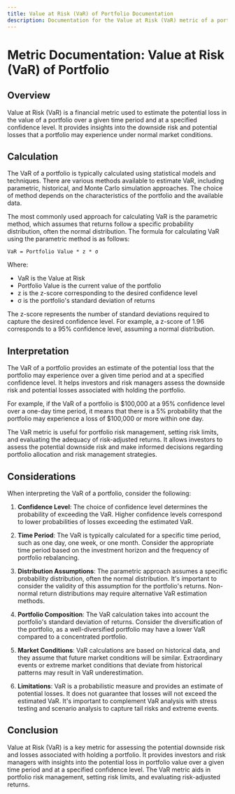 ```yaml
---
title: Value at Risk (VaR) of Portfolio Documentation
description: Documentation for the Value at Risk (VaR) metric of a portfolio in finance.
---
```


# Metric Documentation: Value at Risk (VaR) of Portfolio

## Overview

Value at Risk (VaR) is a financial metric used to estimate the potential loss in the value of a portfolio over a given time period and at a specified confidence level. It provides insights into the downside risk and potential losses that a portfolio may experience under normal market conditions.

## Calculation

The VaR of a portfolio is typically calculated using statistical models and techniques. There are various methods available to estimate VaR, including parametric, historical, and Monte Carlo simulation approaches. The choice of method depends on the characteristics of the portfolio and the available data.

The most commonly used approach for calculating VaR is the parametric method, which assumes that returns follow a specific probability distribution, often the normal distribution. The formula for calculating VaR using the parametric method is as follows:

```plaintext title="Formula"
VaR = Portfolio Value * z * σ
```

Where:
- VaR is the Value at Risk
- Portfolio Value is the current value of the portfolio
- z is the z-score corresponding to the desired confidence level
- σ is the portfolio's standard deviation of returns

The z-score represents the number of standard deviations required to capture the desired confidence level. For example, a z-score of 1.96 corresponds to a 95% confidence level, assuming a normal distribution.

## Interpretation

The VaR of a portfolio provides an estimate of the potential loss that the portfolio may experience over a given time period and at a specified confidence level. It helps investors and risk managers assess the downside risk and potential losses associated with holding the portfolio.

For example, if the VaR of a portfolio is $100,000 at a 95% confidence level over a one-day time period, it means that there is a 5% probability that the portfolio may experience a loss of $100,000 or more within one day.

The VaR metric is useful for portfolio risk management, setting risk limits, and evaluating the adequacy of risk-adjusted returns. It allows investors to assess the potential downside risk and make informed decisions regarding portfolio allocation and risk management strategies.

## Considerations

When interpreting the VaR of a portfolio, consider the following:

1. **Confidence Level**: The choice of confidence level determines the probability of exceeding the VaR. Higher confidence levels correspond to lower probabilities of losses exceeding the estimated VaR.

2. **Time Period**: The VaR is typically calculated for a specific time period, such as one day, one week, or one month. Consider the appropriate time period based on the investment horizon and the frequency of portfolio rebalancing.

3. **Distribution Assumptions**: The parametric approach assumes a specific probability distribution, often the normal distribution. It's important to consider the validity of this assumption for the portfolio's returns. Non-normal return distributions may require alternative VaR estimation methods.

4. **Portfolio Composition**: The VaR calculation takes into account the portfolio's standard deviation of returns. Consider the diversification of the portfolio, as a well-diversified portfolio may have a lower VaR compared to a concentrated portfolio.

5. **Market Conditions**: VaR calculations are based on historical data, and they assume that future market conditions will be similar. Extraordinary events or extreme market conditions that deviate from historical patterns may result in VaR underestimation.

6. **Limitations**: VaR is a probabilistic measure and provides an estimate of potential losses. It does not guarantee that losses will not exceed the estimated VaR. It's important to complement VaR analysis with stress testing and scenario analysis to capture tail risks and extreme events.

## Conclusion

Value at Risk (VaR) is a key metric for assessing the potential downside risk and losses associated with holding a portfolio. It provides investors and risk managers with insights into the potential loss in portfolio value over a given time period and at a specified confidence level. The VaR metric aids in portfolio risk management, setting risk limits, and evaluating risk-adjusted returns.
